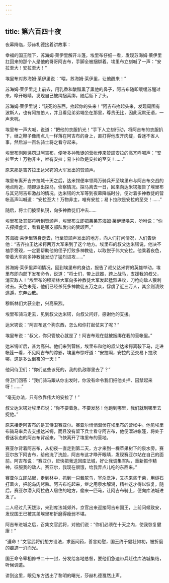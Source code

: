 ```yaml
---
---
---
```

title: 第六百四十夜
---






夜幕降临，莎赫札德接着讲故事：





幸福的国王陛下，苏海姆·莱伊里解开斗篷，埃里布仔细一看，发现苏海姆·莱伊里扛回来的那个人是他的哥哥阿吉布，手脚全被捆绑着。埃里布立刻喊了一声：“安拉至大！安拉至大！”

埃里布对苏海姆·莱伊里说：“喂，苏海姆·莱伊里，让他醒来！”

苏海姆·莱伊里走上前去，用乳香和酸醋熏了熏他的鼻子，阿吉布随即缓缓苏醒过来，睁开眼睛，发现自己被绳捆索绑，随后低下了头。

苏海姆·莱伊里说：“该死的东西，抬起你的头来！”阿吉布抬起头来，发现周围有波斯人，也有阿拉伯人，并且看见弟弟端坐在那里，尊贵无比，因此沉默无语，一声未吭。

埃里布一声大喊，说道：“把他的衣服扒光！”手下人立刻行动，将阿吉布的衣服扒下，继之鞭子像雨点儿一样落在阿吉布的身上，直打得他皮开肉绽，昏迷不省人事，然后派一百名骑士将之看守起来。

埃里布刚刚惩罚过阿吉布，便听多神教徒的营帐传来赞颂安拉的高亢呼喊声：“安拉至大！万物非主，唯有安拉；易卜拉欣是安拉的至交！……”

原来那是吉齐拉王达米锷的大军发出的赞颂声。

埃里布离开吉齐拉城十天之后，达米锷便率领两万骑兵开至埃里布与阿吉布交战的地点附近，随即派出探马，侦察情况。探马离去一日，回来向达米锷报告了埃里布与其兄阿吉布激战的情况。达米锷的大军等到夜幕降临时分，便对着多神教徒的营帐高声叫喊道：“安拉至大！万物非主，唯有安拉；易卜拉欣是安拉的至交！……”

随后，将士们披坚执锐，向多神教徒们冲去……

埃里布及其部将听到赞颂声，埃里布立即把弟弟苏海姆·莱伊里唤来，吩咐说：“你去探探虚实，看看是哪支部队发出的赞颂声。”

苏海姆·莱伊里转身走去，行至赞颂声发出的地方，向人们打问情况，人们告诉他：“吉齐拉王达米锷两万大军来到了这个地方。埃里布的叔父达米锷说，他决不袖手旁观，一定要帮助他的侄子打败多神教徒，以取悦于伟大安拉。他乘着夜色，带着大军向多神教徒发动了猛烈进攻……”

苏海姆·莱伊里弄明情况，回到埃里布的身边，报告了叔父达米锷的英雄举动，埃里布即向部下发布命令，说道：“将士们，带上武器，跨上战马，支援我的叔父，消灭敌人！”埃里布的穆斯林大军向多神教徒大军发起猛烈进攻，刀枪向敌人狠刺过去。天色未亮，他们已经杀死多神教徒五万之众，俘虏了近三万人，其余则溃败逃遁，东奔西散。

穆斯林们大获全胜，兴高采烈。

埃里布骑马走去，见到叔父达米锷，向叔父问好，感谢他的支援。

达米锷说：“阿吉布这个狗东西，怎么和你打起仗来了呢？”

埃里布说：“叔父，你只管放心就是了！阿吉布现在就被捆绑在我的营帐里。”

达米锷听后，甚为高兴。他们来到营帐，埃里布和他的叔父达米锷离鞍下马，走进帐篷一看，不见阿吉布的踪影，埃里布惊呼道：“安拉啊，安拉的至交易卜拉欣哪，这是多么倒霉的一天！”

他问侍卫们：“你们这些该死的，我的仇敌哪里去了？”

侍卫们回答：“我们骑马跟从你出发时，你没有命令我们把他关押、囚禁起来呀！……”

“毫无办法，只有依靠伟大的安拉了！”

叔父达米锷对埃里布说：“你不要着急，不要发愁！他跑到哪里，我们就到哪里去捉他。”

原来接走阿吉布的是其侍卫赛亚尔。赛亚尔悄悄潜伏在埃里布的营帐中。他见埃里布骑马率兵去支援达米锷，而且没有留下兵士看守阿吉布，他便溜进帐篷，将处于昏迷状态的阿吉布背起来，飞快离开了埃里布的营地。

赛亚尔背着阿吉布，从初夜一直走到第二天，方才来到一棵苹果树下的泉水旁。赛亚尔放下阿吉布，给他洗了洗脸，阿吉布这才睁开眼睛，发现赛亚尔站在自己的面前。阿吉布说：“赛亚尔，赶快把我送回库法城，好让我调集军队，重新振作精神，征服我的敌人。赛亚尔，我现在很饿，给我弄点儿吃的东西来。”

赛亚尔立即站起，走到林中，抓到一只雏鸵鸟，宰杀洗净，又拣来些干柴，用燧石打着火，把鸵鸟肉烤熟。阿吉布吃起来，继之用泉水解渴，精神这才得以恢复。随后，赛亚尔潜入阿拉伯人居住的地方，偷来一匹马，让阿吉布骑上，便向库法城进发了。

二人经过几天跋涉，来到库法城郊外，京官出来迎接阿吉布国王，上前问候致安，发现国王已被其弟埃里布折磨得瘦弱不堪。

阿吉布进城之后，召集文官武将，对他们说：“你们必须在十天之内，使我恢复健康！”

“遵命！”文官武将们想方设法，求医问药，善言劝慰，国王终于健壮如初，被折磨的痕迹一消而光。

国王命令宰相修书二十一封，分发给各地总督，要他们急速带兵赶往库法城集结，听候调遣。





讲到这里，眼见东方透出了黎明的曙光，莎赫札德戛然止声。
